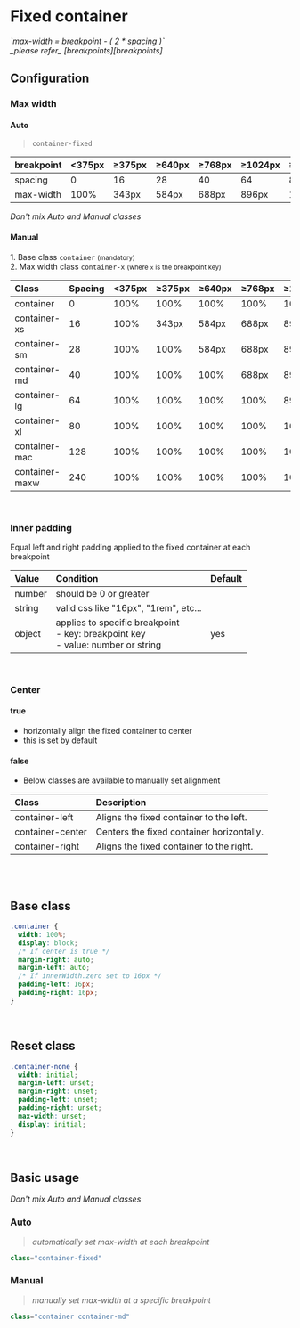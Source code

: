 
# Fixed container

<Callout type="info">
  <em>`max-width = breakpoint - ( 2 * spacing )`</em> <br />
  <em>_please refer_ [breakpoints][breakpoints]</em>
</Callout>

<br />

## Configuration

### Max width

#### Auto

> `container-fixed`

| breakpoint | \<375px | ≥375px | ≥640px | ≥768px | ≥1024px | ≥1280  | ≥1440px | ≥1920px |
| :--------- | :------ | :----- | :----- | :----- | :------ | :----- | :------ | :------ |
| spacing    | 0       | 16     | 28     | 40     | 64      | 80     | 128     | 240     |
| max-width  | 100%    | 343px  | 584px  | 688px  | 896px   | 1120px | 1184px  | 1440px  |

<Callout type="error">
  <em>Don't mix Auto and Manual classes</em>
</Callout>

#### Manual

1\. Base class `container` <small>(mandatory)</small> <br/>
2\. Max width class `container-x` <small>(where `x` is the breakpoint key)</small>

| Class          | Spacing | \<375px | ≥375px | ≥640px | ≥768px | ≥1024px | ≥1280px | ≥1440px | ≥1920px |
| :------------- | :------ | :------ | :----- | :----- | :----- | :------ | :------ | :------ | :------ |
| container      | 0       | 100%    | 100%   | 100%   | 100%   | 100%    | 100%    | 100%    | 100%    |
| container-xs   | 16      | 100%    | 343px  | 584px  | 688px  | 896px   | 1120px  | 1184px  | 1440px  |
| container-sm   | 28      | 100%    | 100%   | 584px  | 688px  | 896px   | 1120px  | 1184px  | 1440px  |
| container-md   | 40      | 100%    | 100%   | 100%   | 688px  | 896px   | 1120px  | 1184px  | 1440px  |
| container-lg   | 64      | 100%    | 100%   | 100%   | 100%   | 896px   | 1120px  | 1184px  | 1440px  |
| container-xl   | 80      | 100%    | 100%   | 100%   | 100%   | 100%    | 1120px  | 1184px  | 1440px  |
| container-mac  | 128     | 100%    | 100%   | 100%   | 100%   | 100%    | 100%    | 1184px  | 1440px  |
| container-maxw | 240     | 100%    | 100%   | 100%   | 100%   | 100%    | 100%    | 100%    | 1440px  |

<br />

### Inner padding

Equal left and right padding applied to the fixed container at each breakpoint

| Value  | Condition                                                                                    | Default |
| :----- | :------------------------------------------------------------------------------------------- | :------ |
| number | should be 0 or greater                                                                       |         |
| string | valid css like "16px", "1rem", etc...                                                        |         |
| object | applies to specific breakpoint <br /> - key: breakpoint key <br /> - value: number or string | yes     |

<br />

### Center

#### true

- horizontally align the fixed container to center
- this is set by default

#### false

- Below classes are available to manually set alignment

| Class            | Description                               |
| :--------------- | :---------------------------------------- |
| container-left   | Aligns the fixed container to the left.   |
| container-center | Centers the fixed container horizontally. |
| container-right  | Aligns the fixed container to the right.  |

<br />
<br />

## Base class

```css
.container {
  width: 100%;
  display: block;
  /* If center is true */
  margin-right: auto;
  margin-left: auto;
  /* If innerWidth.zero set to 16px */
  padding-left: 16px;
  padding-right: 16px;
}
```

<br />

## Reset class

```css
.container-none {
  width: initial;
  margin-left: unset;
  margin-right: unset;
  padding-left: unset;
  padding-right: unset;
  max-width: unset;
  display: initial;
}
```

<br />

## Basic usage

<Callout type="error">
  <em>Don't mix Auto and Manual classes</em>
</Callout>

### Auto

> <em>automatically set max-width at each breakpoint</em>

```js
class="container-fixed"
```

### Manual

> <em>manually set max-width at a specific breakpoint</em>

```js
class="container container-md"
```

[breakpoints]: /preset/layout/breakpoints "Breakpoints"
[specificity]: https://www.youtube.com/watch?v=c0kfcP_nD9E "CSS Specificity"

